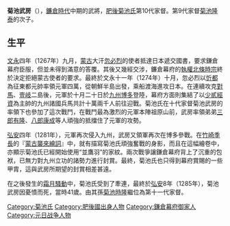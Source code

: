 {{unreferenced|time=2014-02-21T17:11:17+00:00}}
{{japanese|japanese=菊池 武房|kana=きくち たけふさ|romaji=Kikuchi Takefusa}}

'''菊池武房'''（{{bd|1245年||1285年|5月2日}}），[[鐮倉時代|鐮倉時代]]中期的武將，[[肥後|肥後]][[菊池氏|菊池氏]]第10代家督。第9代家督[[菊池隆泰|菊池隆泰]]的次子。

==生平==
[[文永|文永]]四年（1267年）九月，[[蒙古|蒙古]]大汗[[忽必烈|忽必烈]]的使者抵達日本遞交國書，要求鎌倉幕府臣服，但並未得到滿意的答覆。其後又幾經交涉，鐮倉幕府的[[執權|執權]][[北條時宗|北條時宗]]終於決定拒絕蒙古使者的要求。最終於文永十一年（1274年）十月，忽必烈以[[忻都|忻都]]為征東都元帥率領元軍四萬，從朝鮮半島出發，乘船渡海進攻日本。在連續攻克[[對馬|對馬]]、[[壹岐|壹岐]]二島後，元軍於十月二十日於[[九州_(日本)|九州]][[博多|博多]]登陸，幕府方面則集結了以[[少貳經資|少貳經資]]為主帥的九州諸國兵馬共計十萬兩千人前往迎戰。菊池氏在十代家督菊池武房的率領下也參加了這次戰鬥，在戰鬥最為激烈的元軍本陣祖原山前，武房率領弟弟[[赤星有隆|三郎有隆]]、[[菊池康成|八郎康成]]等人頑強的抵擋住了元軍的攻勢。

[[弘安|弘安]]四年（1281年），元軍再次侵入九州，武房又領軍再次在博多參戰。在[[竹崎季長|竹崎季長]]的『[[蒙古襲來繪詞|蒙古襲來繪詞]]』中，就有描寫菊池氏頑強奮戰的身影，而且在這幅繪卷中，亦顯示菊池氏已經開始使用“並鷹羽”的家紋。兩次戰爭讓鎌倉幕府背上了沉重的包袱，已無力對九州立功的諸勢力進行封賞。最終，菊池氏也只得到幕府賞賜的一些甲胄，這與武房所期望的封賞相差甚遠。

在之後發生的[[霜月騷動|霜月騷動]]中，菊池氏受到了牽連，最終於[[弘安|弘安]]8年（1285年），菊池武房因憂憤而死，當時41歲。由其孫[[菊池時隆|菊池時隆]]繼位為第十一代家督。

{{肥後菊池氏歷代當主|第10代|12??年 - 1285年}}

[[Category:菊池氏|Category:菊池氏]]
[[Category:肥後國出身人物|Category:肥後國出身人物]]
[[Category:鎌倉幕府御家人|Category:鎌倉幕府御家人]]
[[Category:元日战争人物|Category:元日战争人物]]